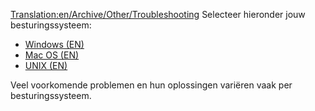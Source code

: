 [[Translation:en/Archive/Other/Troubleshooting]]
{{nl/Inhoudsopgave}}
Selecteer hieronder jouw besturingssysteem:

* [[en/Problem/Windows|Windows (EN)]]
* [[en/Problem/Mac|Mac OS (EN)]]
* [[en/Archive/Other/Problem/Unix|UNIX (EN)]]

Veel voorkomende problemen en hun oplossingen variëren vaak per besturingssysteem.